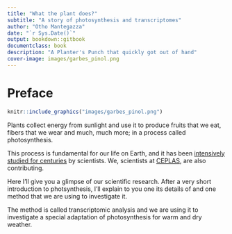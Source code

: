 ```yaml
---
title: "What the plant does?"
subtitle: "A story of photosynthesis and transcriptomes"
author: "Otho Mantegazza"
date: "`r Sys.Date()`"
output: bookdown::gitbook
documentclass: book
description: "A Planter's Punch that quickly got out of hand"
cover-image: images/garbes_pinol.png
---
```


# Preface {-}


```r
knitr::include_graphics("images/garbes_pinol.png")
```


Plants collect energy from sunlight and use it to produce fruits that we eat, fibers that we wear and much, much more; in a process called photosynthesis.

This process is fundamental for our life on Earth, and it has been [intensively studied for centuries](https://en.wikipedia.org/wiki/Photosynthesis#Discovery) by scientists. We, scientists at [CEPLAS](http://ceplas.eu), are also contributing.

Here I'll give you a glimpse of our scientific research. After a very short introduction to photsynthesis, I'll explain to you one its details of and one method that we are using to investigate it.

The method is called transcriptomic analysis and we are using it to investigate a special adaptation of photosynthesis for warm and dry weather.
